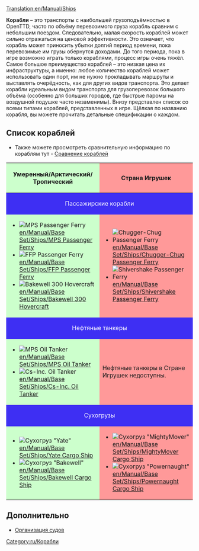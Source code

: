 [[Translation:en/Manual/Ships]]
{{ru/Оглавление}}

'''Корабли''' – это транспорты с наибольшей грузоподъёмностью в OpenTTD, часто по объёму перевозимого груза корабль сравним с небольшим поездом. Следовательно, малая скорость кораблей может сильно отражаться на ценовой эффективности. Это означает, что корабль может приносить убытки долгий период времени, пока перевозимые им грузы обернутся доходами. До того периода, пока в игре возможно играть только кораблями, процесс игры очень тяжёл. Самое большое преимущество кораблей – это низкая цена их инфраструктуры, а именно: любое количество кораблей может использовать один порт, им не нужно прокладывать маршруты и выставлять очерёдность, как для других видов транспорта. Это делает корабли идеальным видом транспорта для грузоперевозок большого объёма (особенно для больших городов, где быстрые паромы на воздушной подушке часто незаменимы). Внизу представлен список со всеми типами кораблей, представленных в игре. Щёлкая по названию корабля, вы можете прочитать детальные спецификации о каждом. 

==Список кораблей==
* Также можете просмотреть сравнительную информацию по кораблям тут - [[ru/Manual/Base Set/Ships/Сравнение кораблей|Сравнение кораблей]]

{|border="1" cellspacing="2" cellpadding="3" rules="all" style="margin:1em 1em 1em 0; border:solid 1px #AAAAAA;"
!width="50%" style="background: #ccffcc" | Умеренный/Арктический/Тропический
!width="50%" style="background: #ff9999" | Страна Игрушек
|-
! colspan="2" style="background: #3e2ff3; color:white" align="center" | Пассажирские корабли
|-
| style="background: #ccffcc" |
*[[File:en/Ferry.png|MPS Passenger Ferry]] [[en/Manual/Base Set/Ships/MPS Passenger Ferry]]
*[[File:en/Ferry.png|FFP Passenger Ferry]] [[en/Manual/Base Set/Ships/FFP Passenger Ferry]]
*[[File:en/Hovercraft.png|Bakewell 300 Hovercraft]] [[en/Manual/Base Set/Ships/Bakewell 300 Hovercraft]]
| style="background: #ff9999" |
*[[File:en/Toylandpassengership.png|Chugger-Chug Passenger Ferry]] [[en/Manual/Base Set/Ships/Chugger-Chug Passenger Ferry]]
*[[File:en/Toylandpassengership.png|Shivershake Passenger Ferry]] [[en/Manual/Base Set/Ships/Shivershake Passenger Ferry]]
|-
! colspan="2" style="background: #3e2ff3; color:white" align="center" | Нефтяные танкеры
|-
| style="background: #ccffcc" |
*[[File:en/OilTanker.png|MPS Oil Tanker]] [[en/Manual/Base Set/Ships/MPS Oil Tanker]]
*[[File:en/OilTanker.png|Cs-Inc. Oil Tanker]] [[en/Manual/Base Set/Ships/Cs-Inc. Oil Tanker]]
| style="background: #ff9999" | Нефтяные танкеры в Стране Игрушек недоступны.
|-
! colspan="2" style="background: #3e2ff3; color:white" align="center" | Сухогрузы
|-
| style="background: #ccffcc" |
*[[File:en/CargoShip.png|Сухогруз "Yate"]] [[en/Manual/Base Set/Ships/Yate Cargo Ship]]
*[[File:en/CargoShip.png|Сухогруз "Bakewell"]] [[en/Manual/Base Set/Ships/Bakewell Cargo Ship]]
| style="background: #ff9999" |
*[[File:en/Toylandcargoship.png|Сухогруз "MightyMover"]] [[en/Manual/Base Set/Ships/MightyMover Cargo Ship]]
*[[File:en/Toylandcargoship.png|Сухогруз "Powernaught"]] [[en/Manual/Base Set/Ships/Powernaught Cargo Ship]]
|}

==Дополнительно==
*[[ru/Manual/Водоканалы#Организация судов|Организация судов]]

[[Category:ru/Корабли]]